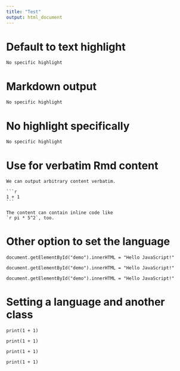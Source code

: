 ```yaml
---
title: "Test"
output: html_document
---
```


# Default to text highlight

```verbatim
No specific highlight
```

# Markdown output

```verbatim
No specific highlight
```

# No highlight specifically

````verbatim
No specific highlight
````

# Use for verbatim Rmd content

````verbatim
We can output arbitrary content verbatim.
  
```r
1 + 1
```

The content can contain inline code like
`r pi * 5^2`, too.
````

# Other option to set the language 

````verbatim
document.getElementById("demo").innerHTML = "Hello JavaScript!"
````

````verbatim
document.getElementById("demo").innerHTML = "Hello JavaScript!"
````

````verbatim
document.getElementById("demo").innerHTML = "Hello JavaScript!"
````

# Setting a language and another class

```verbatim
print(1 + 1)
```

```verbatim
print(1 + 1)
```

```verbatim
print(1 + 1)
```

```verbatim
print(1 + 1)
```
